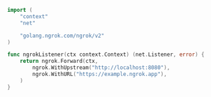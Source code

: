 ```go
import (
	"context"
	"net"

	"golang.ngrok.com/ngrok/v2"
)

func ngrokListener(ctx context.Context) (net.Listener, error) {
	return ngrok.Forward(ctx,
		ngrok.WithUpstream("http://localhost:8080"),
		ngrok.WithURL("https://example.ngrok.app"),
	)
}
```


